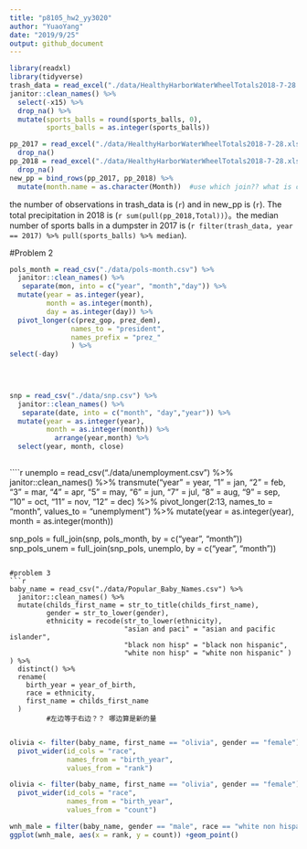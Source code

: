 ```yaml
---
title: "p8105_hw2_yy3020"
author: "YuaoYang"
date: "2019/9/25"
output: github_document
---
```


```r
library(readxl)
library(tidyverse)
trash_data = read_excel("./data/HealthyHarborWaterWheelTotals2018-7-28.xlsx", sheet = "Mr. Trash Wheel", col_names = TRUE) %>%
janitor::clean_names() %>%
  select(-x15) %>%
  drop_na() %>%
  mutate(sports_balls = round(sports_balls, 0),
         sports_balls = as.integer(sports_balls)) 
```


```r
pp_2017 = read_excel("./data/HealthyHarborWaterWheelTotals2018-7-28.xlsx", sheet = "2017 Precipitation", skip = 1) %>%
  drop_na() 
pp_2018 = read_excel("./data/HealthyHarborWaterWheelTotals2018-7-28.xlsx", sheet = "2018 Precipitation", skip = 1) %>%
  drop_na() 
new_pp = bind_rows(pp_2017, pp_2018) %>%
  mutate(month.name = as.character(Month))  #use which join?? what is combine
```

the number of observations in trash_data is (`r  `) and in new_pp is (`r `). The total precipitation in 2018 is (`r sum(pull(pp_2018,Total)) `）。the median number of sports balls in a dumpster in 2017 is (`r filter(trash_data, year == 2017) %>% pull(sports_balls) %>% median `).

#Problem 2
```r
pols_month = read_csv("./data/pols-month.csv") %>%
  janitor::clean_names() %>%
   separate(mon, into = c("year", "month","day")) %>%
  mutate(year = as.integer(year),
         month = as.integer(month),
         day = as.integer(day)) %>%
  pivot_longer(c(prez_gop, prez_dem),
               names_to = "president",
               names_prefix = "prez_"
               ) %>%
select(-day)
 

  
```

```r
snp = read_csv("./data/snp.csv") %>%
  janitor::clean_names() %>%
   separate(date, into = c("month", "day","year")) %>%
  mutate(year = as.integer(year),
         month = as.integer(month)) %>%
           arrange(year,month) %>%
  select(year, month, close)
 
```

````r
unemplo = read_csv("./data/unemployment.csv") %>%
  janitor::clean_names() %>%
 transmute("year" = year,
          "1" = jan, 
           "2" = feb,
           "3" = mar,
           "4" = apr,
           "5" = may,
           "6" = jun,
           "7" = jul,
           "8" = aug,
           "9" = sep,
           "10" = oct,
           "11" = nov,
           "12" = dec) %>%
  pivot_longer(2:13,
               names_to = "month",
               values_to = "unemplyment") %>%
   mutate(year = as.integer(year),
         month = as.integer(month))

snp_pols = full_join(snp, pols_month, by = c("year", "month"))
snp_pols_unem = full_join(snp_pols, unemplo, by = c("year", "month"))

```

#problem 3
```r
baby_name = read_csv("./data/Popular_Baby_Names.csv") %>%
  janitor::clean_names() %>%
  mutate(childs_first_name = str_to_title(childs_first_name),
         gender = str_to_lower(gender),
         ethnicity = recode(str_to_lower(ethnicity),
                            "asian and paci" = "asian and pacific islander",
                            "black non hisp" = "black non hispanic",
                            "white non hisp" = "white non hispanic" ) ) %>%
  distinct() %>%
  rename(
    birth_year = year_of_birth,
    race = ethnicity,
    first_name = childs_first_name
  )
         #左边等于右边？？ 哪边算是新的量
  
```

```r
olivia <- filter(baby_name, first_name == "olivia", gender == "female") %>%
  pivot_wider(id_cols = "race",
              names_from = "birth_year",
              values_from = "rank")

olivia <- filter(baby_name, first_name == "olivia", gender == "female") %>%
  pivot_wider(id_cols = "race",
              names_from = "birth_year",
              values_from = "count")

```

```r
wnh_male = filter(baby_name, gender == "male", race == "white non hispanic", birth_year == "2016")
ggplot(wnh_male, aes(x = rank, y = count)) +geom_point()
```
